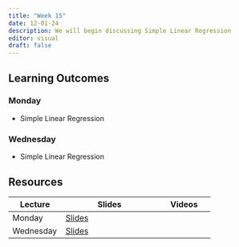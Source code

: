 ```yaml
---
title: "Week 15"
date: 12-01-24
description: We will begin discussing Simple Linear Regression
editor: visual
draft: false
---
```


## Learning Outcomes

### Monday

-   Simple Linear Regression

### Wednesday

-   Simple Linear Regression

## Resources

| Lecture   | Slides                                                             | Videos |
|-------------------|----------------------------------|-------------------|
| Monday    | [Slides](https://m453.inqs.info/lectures/15a)                      |        |
| Wednesday | [Slides](https://m453.inqs.info/files/Lecture_16_class/index.html) |        |
